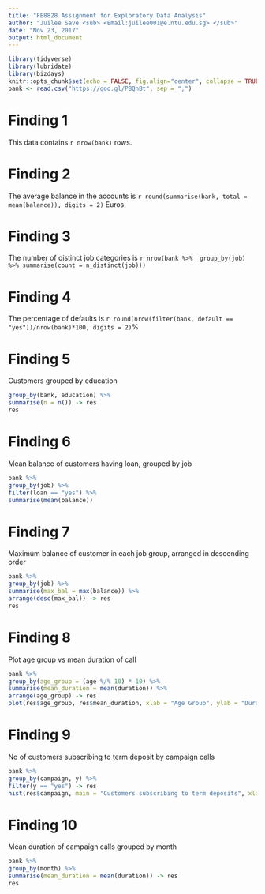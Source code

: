 ```yaml
---
title: "FE8828 Assignment for Exploratory Data Analysis"
author: "Juilee Save <sub> <Email:juilee001@e.ntu.edu.sg> </sub>"
date: "Nov 23, 2017"
output: html_document
---
```

```r
library(tidyverse)
library(lubridate)
library(bizdays)
knitr::opts_chunk$set(echo = FALSE, fig.align="center", collapse = TRUE, cache = T)
bank <- read.csv("https://goo.gl/PBQnBt", sep = ";")
```
# Finding 1
This data contains `r nrow(bank)` rows.

# Finding 2
The average balance in the accounts is `r round(summarise(bank, total = mean(balance)), digits = 2)` Euros.

# Finding 3
The number of distinct job categories is `r nrow(bank %>%  group_by(job) %>% summarise(count = n_distinct(job)))`

# Finding 4
The percentage of defaults is `r round(nrow(filter(bank, default == "yes"))/nrow(bank)*100, digits = 2)`%

# Finding 5
Customers grouped by education
```r
group_by(bank, education) %>% 
summarise(n = n()) -> res
res
```

# Finding 6
Mean balance of customers having loan, grouped by job
```r
bank %>%
group_by(job) %>%
filter(loan == "yes") %>%
summarise(mean(balance))
```

# Finding 7
Maximum balance of customer in each job group, arranged in descending order
```r
bank %>%
group_by(job) %>%
summarise(max_bal = max(balance)) %>%
arrange(desc(max_bal)) -> res
res
```

# Finding 8
Plot age group vs mean duration of call
```r
bank %>%
group_by(age_group = (age %/% 10) * 10) %>%
summarise(mean_duration = mean(duration)) %>%
arrange(age_group) -> res
plot(res$age_group, res$mean_duration, xlab = "Age Group", ylab = "Duration")
```

# Finding 9
No of customers subscribing to term deposit by campaign calls
```r
bank %>%
group_by(campaign, y) %>%
filter(y == "yes") -> res
hist(res$campaign, main = "Customers subscribing to term deposits", xlab = "No of campaign calls")
```

# Finding 10
Mean duration of campaign calls grouped by month
```r
bank %>%
group_by(month) %>%
summarise(mean_duration = mean(duration)) -> res
res
```
